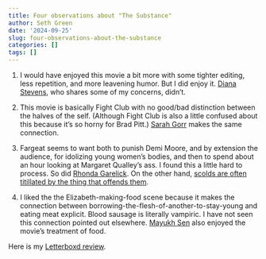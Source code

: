 ```yaml
---
title: Four observations about "The Substance"
author: Seth Green
date: '2024-09-25'
slug: four-observations-about-the-substance
categories: []
tags: []
---
```


1.  I would have enjoyed this movie a bit more with some tighter editing, less repetition, and more leavening humor. But I did enjoy it. [Diana Stevens](https://slate.com/culture/2024/09/the-substance-demi-moore-movie-margaret-qualley.html), who shares some of my concerns, didn't.

2.  This movie is basically Fight Club with no good/bad distinction between the halves of the self. (Although Fight Club is also a little confused about this because it's so horny for Brad Pitt.) [Sarah Gorr](https://thespool.net/reviews/movies/film-review-the-substance-2024-mubi-demi-moore-margaret-qualley/) makes the same connection.

3.  Fargeat seems to want both to punish Demi Moore, and by extension the audience, for idolizing young women's bodies, and then to spend about an hour looking at Margaret Qualley's ass. I found this a little hard to process. So did [Rhonda Garelick](https://www.nytimes.com/2024/09/23/style/getting-old-never-looked-so-ugly.html). On the other hand, [scolds are often titillated by the thing that offends them](https://hazlitt.net/feature/reefer-madness-real).

4.  I liked the the Elizabeth-making-food scene because it makes the connection between borrowing-the-flesh-of-another-to-stay-young and eating meat explicit. Blood sausage is literally vampiric. I have not seen this connection pointed out elsewhere. [Mayukh Sen](https://www.eater.com/24252233/the-substance-demi-moore-food-movie) also enjoyed the movie's treatment of food.

Here is my [Letterboxd review](https://letterboxd.com/setgree/film/the-substance/).

